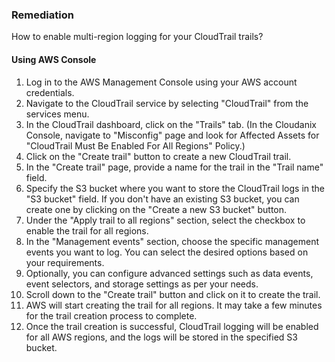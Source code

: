 ### Remediation

How to enable multi-region logging for your CloudTrail trails?

#### Using AWS Console

1. Log in to the AWS Management Console using your AWS account credentials.
2. Navigate to the CloudTrail service by selecting "CloudTrail" from the services menu.
3. In the CloudTrail dashboard, click on the "Trails" tab.
    (In the Cloudanix Console, navigate to "Misconfig" page and look for Affected Assets for "CloudTrail Must Be Enabled For All Regions" Policy.)
4. Click on the "Create trail" button to create a new CloudTrail trail.
5. In the "Create trail" page, provide a name for the trail in the "Trail name" field.
6. Specify the S3 bucket where you want to store the CloudTrail logs in the "S3 bucket" field. If you don't have an existing S3 bucket, you can create one by clicking on the "Create a new S3 bucket" button.
7. Under the "Apply trail to all regions" section, select the checkbox to enable the trail for all regions.
8. In the "Management events" section, choose the specific management events you want to log. You can select the desired options based on your requirements.
9. Optionally, you can configure advanced settings such as data events, event selectors, and storage settings as per your needs.
10. Scroll down to the "Create trail" button and click on it to create the trail.
11. AWS will start creating the trail for all regions. It may take a few minutes for the trail creation process to complete.
12. Once the trail creation is successful, CloudTrail logging will be enabled for all AWS regions, and the logs will be stored in the specified S3 bucket.

